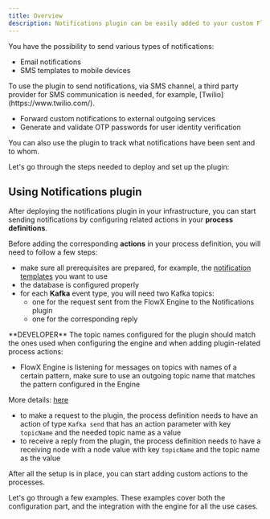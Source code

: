 ```yaml
---
title: Overview
description: Notifications plugin can be easily added to your custom FlowX.AI deployment. The plugin will **enhance the core platform capabilities with functionality specific to sending various notifications**.
---
```


You have the possibility to send various types of notifications:

* Email notifications 
* SMS templates to mobile devices

<Info>
To use the plugin to send notifications, via SMS channel, a third party provider for SMS communication is needed, for example, [Twilio](https://www.twilio.com/).
</Info>

* Forward custom notifications to external outgoing services
* Generate and validate OTP passwords for user identity verification

You can also use the plugin to track what notifications have been sent and to whom.

Let's go through the steps needed to deploy and set up the plugin:


## Using Notifications plugin

After deploying the notifications plugin in your infrastructure, you can start sending notifications by configuring related actions in your **process definitions**.

Before adding the corresponding **actions** in your process definition, you will need to follow a few steps:

* make sure all prerequisites are prepared, for example, the [notification templates](./managing-notification-templates) you want to use
* the database is configured properly
* for each **Kafka** event type, you will need two Kafka topics: 
    * one for the request sent from the FlowX Engine to the Notifications plugin
    * one for the corresponding reply

<Card title="Kafka configuration for Notifications plugin" href="../../../../../setup-guides/plugins-setup-guide/notifications-plugin-setup#kafka-configuration" icon ="gears">
**DEVELOPER**
</Card>

<Info> 
The topic names configured for the plugin should match the ones used when configuring the engine and when adding plugin-related process actions:

* FlowX Engine is listening for messages on topics with names of a certain pattern, make sure to use an outgoing topic name that matches the pattern configured in the Engine

More details: [here](../../../../../setup-guides/flowx-engine-setup-guide/engine-setup#configuring-kafka)

* to make a request to the plugin, the process definition needs to have an action of type `Kafka send` that has an action parameter with key `topicName` and the needed topic name as a value
* to receive a reply from the plugin, the process definition needs to have a receiving node with a node value with key `topicName` and the topic name as the value

</Info>
    
After all the setup is in place, you can start adding custom actions to the processes.

Let's go through a few examples. These examples cover both the configuration part, and the integration with the engine for all the use cases.

<CardGroup>
  <Card title="Managing notification templates" href="managing-notification-templates" />
  <Card title="Send a notification" href="sending-a-notification" />
  <Card title="Send an email with attachements" href="sending-an-email-with-attachments" />
  <Card title="Forward notifications to an external system" href="forwarding-notifications-to-an-external-system" />
  <Card title="OTP flow" href="otp-flow" />
</CardGroup>
